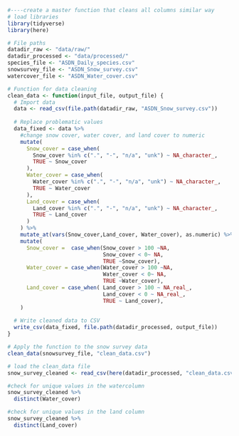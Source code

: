 ```r
#----create a master function that cleans all columns similar way
# load libraries
library(tidyverse)
library(here)
```


```r
# File paths
datadir_raw <- "data/raw/"
datadir_processed <- "data/processed/"
species_file <- "ASDN_Daily_species.csv"
snowsurvey_file <- "ASDN_Snow_survey.csv"
watercover_file <- "ASDN_Water_cover.csv"

# Function for data cleaning
clean_data <- function(input_file, output_file) {
  # Import data
  data <- read_csv(file.path(datadir_raw, "ASDN_Snow_survey.csv"))
  
  # Replace problematic values
  data_fixed <- data %>%
    #change snow cover, water cover, and land cover to numeric
    mutate(
      Snow_cover = case_when(
        Snow_cover %in% c(".", "-", "n/a", "unk") ~ NA_character_,
        TRUE ~ Snow_cover
      ),
      Water_cover = case_when(
        Water_cover %in% c(".", "-", "n/a", "unk") ~ NA_character_,
        TRUE ~ Water_cover
      ),
      Land_cover = case_when(
        Land_cover %in% c(".", "-", "n/a", "unk") ~ NA_character_,
        TRUE ~ Land_cover
      )
    ) %>%
    mutate_at(vars(Snow_cover,Land_cover, Water_cover), as.numeric) %>%
    mutate(
      Snow_cover =  case_when(Snow_cover > 100 ~NA,
                              Snow_cover < 0~ NA, 
                              TRUE ~Snow_cover),
      Water_cover = case_when(Water_cover > 100 ~NA,
                              Water_cover < 0~ NA, 
                              TRUE ~Water_cover),
      Land_cover = case_when( Land_cover > 100 ~ NA_real_,
                              Land_cover < 0 ~ NA_real_,
                              TRUE ~ Land_cover),
    )
  
  # Write cleaned data to CSV
  write_csv(data_fixed, file.path(datadir_processed, output_file))
}

# Apply the function to the snow survey data
clean_data(snowsurvey_file, "clean_data.csv")

# load the clean_data file
snow_survey_cleaned <- read_csv(here(datadir_processed, "clean_data.csv"))
```


```r
#check for unique values in the watercolumn
snow_survey_cleaned %>%
  distinct(Water_cover)
```


```r
#check for unique values in the land column
snow_survey_cleaned %>%
  distinct(Land_cover)
```

